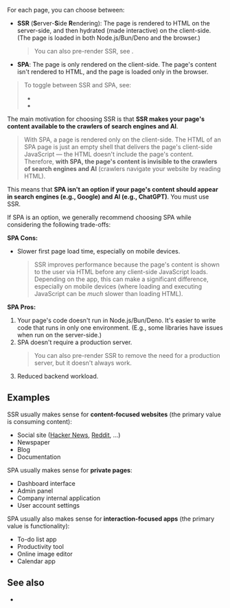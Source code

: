 
For each page, you can choose between:
 - **SSR** (**S**erver-**S**ide **R**endering): The page is rendered to HTML on the server-side, and then <Link href="/hydration">hydrated</Link> (made interactive) on the client-side. (The page is loaded in both Node.js/Bun/Deno and the browser.)
   > You can also pre-render SSR, see <Link href="/pre-rendering" />.
 - **SPA**: The page is only rendered on the client-side. The page's content isn't rendered to HTML, and the page is loaded only in the browser.

> To toggle between SSR and SPA, see:
> - <Link href="/ssr" />
> - <Link href="/pre-rendering#spa" doNotInferSectionTitle />

The main motivation for choosing SSR is that **SSR makes your page's content available to the crawlers of search engines and AI**.

> With SPA, a page is rendered only on the client-side. The HTML of an SPA page is just an empty shell that delivers the page's client-side JavaScript — the HTML doesn't include the page's content. Therefore, **with SPA, the page's content is invisible to the crawlers of search engines and AI** (crawlers navigate your website by reading HTML).

This means that **SPA isn't an option if your page's content should appear in search engines (e.g., Google) and AI (e.g., ChatGPT)**. You must use SSR.

If SPA is an option, we generally recommend choosing SPA while considering the following trade-offs:

**SPA Cons:**
- Slower first page load time, especially on mobile devices.
  > SSR improves performance because the page's content is shown to the user via HTML before any client-side JavaScript loads. Depending on the app, this can make a significant difference, especially on mobile devices (where loading and executing JavaScript can be *much* slower than loading HTML).

**SPA Pros:**
1. Your page's code doesn't run in Node.js/Bun/Deno. It's easier to write code that runs in only one environment. (E.g., some libraries have issues when run on the server-side.)
1. SPA doesn't require a production server.
   > You can also <Link href="/pre-rendering">pre-render SSR</Link> to remove the need for a production server, but <Link href="/pre-rendering#should-i-pre-render">it doesn't always work</Link>.
1. Reduced backend workload.


## Examples

SSR usually makes sense for **content-focused websites** (the primary value is consuming content):
- Social site ([Hacker News](https://news.ycombinator.com), [Reddit](https://www.reddit.com), ...)
- Newspaper
- Blog
- Documentation

SPA usually makes sense for **private pages**:
- Dashboard interface
- Admin panel
- Company internal application
- User account settings

SPA usually also makes sense for **interaction-focused apps** (the primary value is functionality):
- To-do list app
- Productivity tool
- Online image editor
- Calendar app


## See also

- <Link href="/pre-rendering" />
